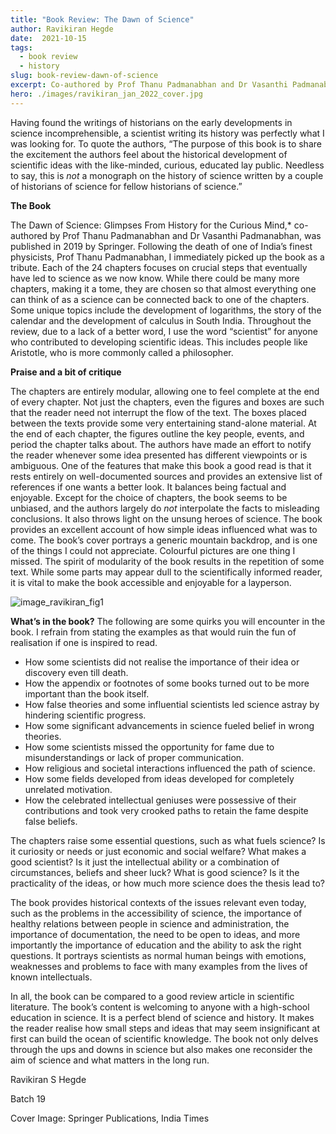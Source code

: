 ```yaml
---
title: "Book Review: The Dawn of Science"
author: Ravikiran Hegde
date:  2021-10-15
tags:   
  - book review
  - history
slug: book-review-dawn-of-science
excerpt: Co-authored by Prof Thanu Padmanabhan and Dr Vasanthi Padmanabhan, the book is a perfect blend of science and its history.
hero: ./images/ravikiran_jan_2022_cover.jpg
---
```


Having found the writings of historians on the early developments in science incomprehensible, a scientist writing its history was perfectly what I was looking for. To quote the authors, “The purpose of this book is to share the excitement the authors feel about the historical development of scientific ideas with the like-minded, curious, educated lay public. Needless to say, this is *not* a monograph on the history of science written by a couple of historians of science for fellow historians of science.” 

**The Book**

The Dawn of Science: Glimpses From History for the Curious Mind,* co-authored by Prof Thanu Padmanabhan and Dr Vasanthi Padmanabhan, was published in 2019 by Springer. Following the death of one of India’s finest physicists, Prof Thanu Padmanabhan, I immediately picked up the book as a tribute. Each of the 24 chapters focuses on crucial steps that eventually have led to science as we now know. While there could be many more chapters, making it a tome, they are chosen so that almost everything one can think of as a science can be connected back to one of the chapters. Some unique topics include the development of logarithms, the story of the calendar and the development of calculus in South India.
Throughout the review, due to a lack of a better word, I use the word “scientist” for anyone who contributed to developing scientific ideas. This includes people like Aristotle, who is more commonly called a philosopher.

**Praise and a bit of critique**

The chapters are entirely modular, allowing one to feel complete at the end of every chapter. Not just the chapters, even the figures and boxes are such that the reader need not interrupt the flow of the text. The boxes placed between the texts provide some very entertaining stand-alone material. At the end of each chapter, the figures outline the key people, events, and period the chapter talks about. The authors have made an effort to notify the reader whenever some idea presented has different viewpoints or is ambiguous. 
One of the features that make this book a good read is that it rests entirely on well-documented sources and provides an extensive list of references if one wants a better look. It balances being factual and enjoyable. Except for the choice of chapters, the book seems to be unbiased, and the authors largely do *not* interpolate the facts to misleading conclusions. It also throws light on the unsung heroes of science. The book provides an excellent account of how simple ideas influenced what was to come. 
The book’s cover portrays a generic mountain backdrop, and is one of the things I could not appreciate. Colourful pictures are one thing I missed. The spirit of modularity of the book results in the repetition of some text. While some parts may appear dull to the scientifically informed reader, it is vital to make the book accessible and enjoyable for a layperson.

![image_ravikiran_fig1](./images/ravikiran_jan_2022_fig1.jpg)

**What’s in the book?**
The following are some quirks you will encounter in the book. I refrain from stating the examples as that would ruin the fun of realisation if one is inspired to read. 

- How some scientists did not realise the importance of their idea or discovery even till death. 
- How the appendix or footnotes of some books turned out to be more important than the book itself. 
- How false theories and some influential scientists led science astray by hindering scientific progress. 
- How some significant advancements in science fueled belief in wrong theories. 
- How some scientists missed the opportunity for fame due to misunderstandings or lack of proper communication. 
- How religious and societal interactions influenced the path of science. 
- How some fields developed from ideas developed for completely unrelated motivation. 
- How the celebrated intellectual geniuses were possessive of their contributions and took very crooked paths to retain the fame despite false beliefs. 

The chapters raise some essential questions, such as what fuels science? Is it curiosity or needs or just economic and social welfare? What makes a good scientist? Is it just the intellectual ability or a combination of circumstances, beliefs and sheer luck? What is good science? Is it the practicality of the ideas, or how much more science does the thesis lead to? 

The book provides historical contexts of the issues relevant even today, such as the problems in the accessibility of science, the importance of healthy relations between people in science and administration, the importance of documentation, the need to be open to ideas, and more importantly the importance of education and the ability to ask the right questions. It portrays scientists as normal human beings with emotions, weaknesses and problems to face with many examples from the lives of known intellectuals.

In all, the book can be compared to a good review article in scientific literature. The book’s content is welcoming to anyone with a high-school education in science. It is a perfect blend of science and history. It makes the reader realise how small steps and ideas that may seem insignificant at first can build the ocean of scientific knowledge. The book not only delves through the ups and downs in science but also makes one reconsider the aim of science and what matters in the long run.

Ravikiran S Hegde 

Batch 19

Cover Image: Springer Publications, India Times 
